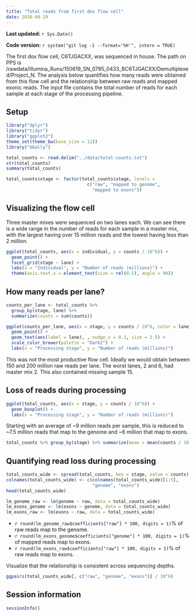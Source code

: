 ```yaml
---
title: "Total reads from first dox flow cell"
date: 2016-04-29
---
```


**Last updated:** `r Sys.Date()`

**Code version:** `r system("git log -1 --format='%H'", intern = TRUE)`

The first dox flow cell, C6TJGACXX, was sequenced in house.
The path on PPS is /rawdata/Illumina_Runs/150619_SN_0795_0433_BC6TJGACXX/Demultiplexed/Project_N.
The analysis below quantifies how many reads were obtained from this flow cell and the relationship between raw reads and mapped exonic reads.
The input file contains the total number of reads for each sample at each stage of the processing pipeline.

## Setup

```r
library("dplyr")
library("tidyr")
library("ggplot2")
theme_set(theme_bw(base_size = 12))
library("GGally")
```


```r
total_counts <- read.delim("../data/total-counts.txt")
str(total_counts)
summary(total_counts)
```

```r
total_counts$stage <- factor(total_counts$stage, levels =
                               c("raw", "mapped to genome",
                                 "mapped to exons"))
```

## Visualizing the flow cell

Three master mixes were sequenced on two lanes each.
We can see there is a wide range in the number of reads for each sample in a master mix, with the largest having over 15 million reads and the lowest having less than 2 million.

```r
ggplot(total_counts, aes(x = individual, y = counts / 10^6)) +
  geom_point() +
  facet_grid(stage ~ lane) +
  labs(x = "Individual", y = "Number of reads (millions)") +
  theme(axis.text.x = element_text(size = rel(0.5), angle = 90))
```

## How many reads per lane?

```r
counts_per_lane <- total_counts %>%
  group_by(stage, lane) %>%
  summarize(counts = sum(counts))
```

```r
ggplot(counts_per_lane, aes(x = stage, y = counts / 10^6, color = lane)) +
  geom_point() +
  geom_text(aes(label = lane), , nudge_x = 0.1, size = 2.5) +
  scale_color_brewer(palette = "Dark2") +
  labs(x = "Processing stage", y = "Number of reads (millions)")
```

This was not the most productive flow cell.
Ideally we would obtain between 150 and 200 million raw reads per lane.
The worst lanes, 2 and 6, had master mix 2.
This also contained missing sample 15.

## Loss of reads during processing

```r
ggplot(total_counts, aes(x = stage, y = counts / 10^6)) +
  geom_boxplot() +
  labs(x = "Processing stage", y = "Number of reads (millions)")
```

Starting with an average of ~9 million reads per sample, this is reduced to ~7.5 million reads that map to the genome and ~6 million that map to exons.

```r
total_counts %>% group_by(stage) %>% summarize(mean = mean(counts / 10 ^6))
```

## Quantifying read loss during processing

```r
total_counts_wide <- spread(total_counts, key = stage, value = counts)
colnames(total_counts_wide) <- c(colnames(total_counts_wide)[1:5],
                                 "genome", "exons")
head(total_counts_wide)
```

```r
lm_genome_raw <- lm(genome ~ raw, data = total_counts_wide)
lm_exons_genome <- lm(exons ~ genome, data = total_counts_wide)
lm_exons_raw <- lm(exons ~ raw, data = total_counts_wide)
```

* `r round(lm_genome_raw$coefficients["raw"] * 100, digits = 1)`% of raw reads map to the genome.
* `r round(lm_exons_genome$coefficients["genome"] * 100, digits = 1)`% of mapped reads map to exons.
* `r round(lm_exons_raw$coefficients["raw"] * 100, digits = 1)`% of raw reads map to exons.

Visualize that the relationship is consistent across sequencing depths.

```r
ggpairs(total_counts_wide[, c("raw", "genome", "exons")] / 10^6)
```

## Session information

```r
sessionInfo()
```


